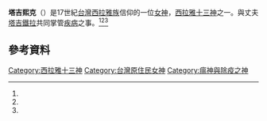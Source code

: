 '''塔吉熙克'''（{{lang-nl|Tagisikel}}）是17世紀[[台灣|台灣]][[西拉雅族|西拉雅族]]信仰的一位[[女神|女神]]，[[西拉雅十三神|西拉雅十三神]]之一。與丈夫[[塔吉鐵拉|塔吉鐵拉]]共同掌管[[疾病|疾病]]之事。<ref name="Chiu"/><ref name="初探福爾摩沙"/><ref name="妖怪臺灣"/>

==參考資料==
{{reflist|1|refs=

<ref name="Chiu">{{cite book |last= |first= |date=2007年5月10日 |title=Chapter Nine: Convention and Conversion |work=The Colonial 'Civilizing Process' in Dutch Formosa, 1624-1662 |url= |location= |publisher=TANAP/IGEER, Faculty of Arts, Leiden University |page= |isbn= |author=Chiu, Hsin-hui }}</ref>

<ref name="初探福爾摩沙">{{cite book |last= |first= |date=2011年 |title=初探福爾摩沙: 荷蘭筆記 |work= |url=https://books.google.com.tw/books/about/初探福爾摩沙.html?id=IRQxygAACAAJ&redir_esc=y |location= |publisher=台南市政府文化局 |page= |isbn= |author=葉春榮 }}</ref>

<ref name="妖怪臺灣">{{cite book |last= |first= |date=2017年1月5日 |title=西拉雅的十三位神靈 |work=《妖怪臺灣：三百年島嶼奇幻誌‧妖鬼神遊卷》 |url= |location= |publisher=聯經出版公司 |page= |isbn= |author=何敬堯 }}</ref>

}}
{{西拉雅族}}
{{TW-hist-stub}}
[[Category:西拉雅十三神|Category:西拉雅十三神]]
[[Category:台灣原住民女神|Category:台灣原住民女神]]
[[Category:瘟神與除疫之神|Category:瘟神與除疫之神]]